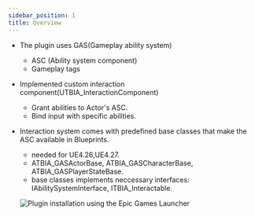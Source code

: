 ```yaml
---
sidebar_position: 1
title: Overview
---
```


* The plugin uses GAS(Gameplay ability system)
    * ASC (Ability system component)
    * Gameplay tags 
* Implemented custom interaction component(UTBIA_InteractionComponent)
    * Grant abilities to Actor's ASC.
    * Bind input with specific abilities.
* Interaction system comes with predefined base classes that make the ASC available in Blueprints.
    * needed for UE4.26,UE4.27.
    * ATBIA_GASActorBase, ATBIA_GASCharacterBase, ATBIA_GASPlayerStateBase.
    * base classes implements neccessary interfaces:  IAbilitySystemInterface, ITBIA_Interactable.

    ![Plugin installation using the Epic Games Launcher](_static/img/ITBIA_Interactable.png)
